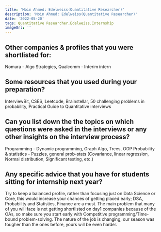 ```yaml
---
title: 'Moin Ahmed: Edelweiss(Quantitative Researcher)'
description: 'Moin Ahmed: Edelweiss(Quantitative Researcher)'
date: '2022-05-20'
tags: Quantitative Researcher,Edelweiss,Internship
imageUrl: ''
---
```


## Other companies & profiles that you were shortlisted for:
Nomura - Algo Strategies, Qualcomm - Interim intern

## Some resources that you used during your preparation?
InterviewBit, CSES, Leetcode, Brainstellar, 50 challenging problems in probability, Practical Guide to Quantitative interviews

## Can you list down the the topics on which questions were asked in the interviews or any other insights on the interview process?
Programming - Dynamic programming, Graph Algo, Trees, OOP
Probability & statistics - Puzzles, general prob-stats (Covariance, linear regression, Normal distribution, Significant testing, etc.)

## Any specific advice that you have for students sitting for internship next year?
Try to keep a balanced profile, rather than focusing just on Data Science or Core, this would increase your chances of getting placed early; DSA, Probability and Statistics, Finance are a must. 
The main problem that many of you will face is not getting shortlisted on day1 companies because of the OAs, so make sure you start early with Competitive programming/Time-bound problem-solving.
The nature of the job is changing, our season was tougher than the ones before, yours will be even harder.

